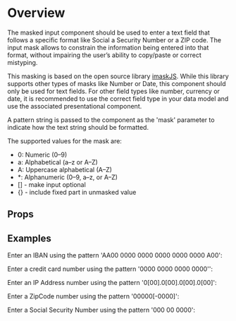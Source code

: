 
<Meta of={DemoStories} />

# Overview

The masked input component should be used to enter a text field that follows a specific format like Social a Security Number or a ZIP code.
The input mask allows to constrain the information being entered into that format, without impairing the user’s ability to copy/paste or correct mistyping.

This masking is based on the open source library [imaskJS](https://imask.js.org/). While this library supports other types of masks like Number or Date, this component should only be used for text fields.
For other field types like number, currency or date, it is recommended to use the correct field type in your data model and use the associated presentational component.

A pattern string is passed to the component as the 'mask' parameter to indicate how the text string should be formatted.

The supported values for the mask are:

- 0: Numeric (0–9)
- a: Alphabetical (a–z or A–Z)
- A: Uppercase alphabetical (A–Z)
- \*: Alphanumeric (0–9, a–z, or A–Z)
- [] - make input optional
- {} - include fixed part in unmasked value

<Primary />

## Props

<Controls />

## Examples

Enter an IBAN using the pattern 'AA00 0000 0000 0000 0000 0000 A00':

<Story of={DemoStories.IbanDemo} />

Enter a credit card number using the pattern '0000 0000 0000 0000'':

<Story of={DemoStories.CreditCardDemo} />

Enter an IP Address number using the pattern '0[00].0[00].0[00].0[00]':

<Story of={DemoStories.IPAddressDemo} />

Enter a ZipCode number using the pattern '00000[-0000]':

<Story of={DemoStories.ZipCode} />

Enter a Social Security Number using the pattern '000 00 0000':

<Story of={DemoStories.SSN} />
